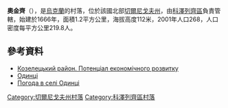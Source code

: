 {{coord|50|55|38|N|31|0|18|E|scale:100000|display=title}}

'''奧金齊'''（{{lang-uk|Одинці}}），是[[烏克蘭|烏克蘭]]的村落，位於該國北部[[切爾尼戈夫州|切爾尼戈夫州]]，由[[科澤列齊區|科澤列齊區]]負責管轄，始建於1666年，面積1.2平方公里，海拔高度112米，2001年人口268，人口密度每平方公里219.8人。

==參考資料==
*[http://cg.gov.ua/web_docs/1/2014/03/docs/KOZELETS.PDF Козелецький район. Потенціал економічного розвитку] {{Wayback|url=http://cg.gov.ua/web_docs/1/2014/03/docs/KOZELETS.PDF |date=20151222113731 }}
*[http://w1.c1.rada.gov.ua/pls/z7502/A005?rdat1=22.03.2014&rf7571=40121 Одинці]{{dead link|date=2017年12月 |bot=InternetArchiveBot |fix-attempted=yes }}
* [http://weather.in.ua/ua/chernigovskaja/18486 Погода в селі Одинці] {{Wayback|url=http://weather.in.ua/ua/chernigovskaja/18486 |date=20111220104940 }}

[[Category:切爾尼戈夫州村落|Category:切爾尼戈夫州村落]]
[[Category:科澤列齊區村落|Category:科澤列齊區村落]]


{{Chernihiv-geo-stub}}